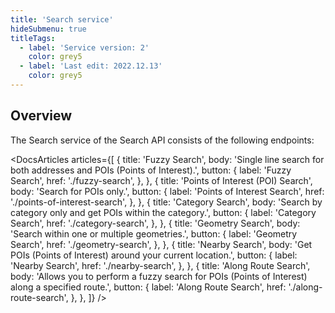 ---
title: 'Search service'
hideSubmenu: true
titleTags:
  - label: 'Service version: 2'
    color: grey5
  - label: 'Last edit: 2022.12.13'
    color: grey5
---

## Overview

The Search service of the Search API consists of the following endpoints:

<DocsArticles
  articles={[
    {
      title: 'Fuzzy Search',
      body: 'Single line search for both addresses and POIs (Points of Interest).',
      button: {
        label: 'Fuzzy Search',
        href: './fuzzy-search',
      },
    },
    {
      title: 'Points of Interest (POI) Search',
      body: 'Search for POIs only.',
      button: {
        label: 'Points of Interest Search',
        href: './points-of-interest-search',
      },
    },
    {
      title: 'Category Search',
      body: 'Search by category only and get POIs within the category.',
      button: {
        label: 'Category Search',
        href: './category-search',
      },
    },
    {
      title: 'Geometry Search',
      body: 'Search within one or multiple geometries.',
      button: {
        label: 'Geometry Search',
        href: './geometry-search',
      },
    },
    {
      title: 'Nearby Search',
      body: 'Get POIs (Points of Interest) around your current location.',
      button: {
        label: 'Nearby Search',
        href: './nearby-search',
      },
    },
    {
      title: 'Along Route Search',
      body: 'Allows you to perform a fuzzy search for POIs (Points of Interest) along a specified route.',
      button: {
        label: 'Along Route Search',
        href: './along-route-search',
      },
    },
  ]}
/>  

